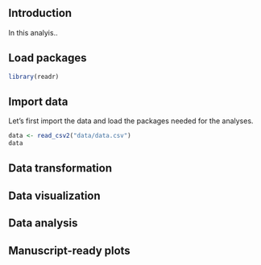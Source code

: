
## Introduction

In this analyis..


## Load packages

```r
library(readr)
```


## Import data

Let's first import the data and load the packages needed for the analyses.

```r
data <- read_csv2("data/data.csv")
data
```

## Data transformation



## Data visualization


## Data analysis


## Manuscript-ready plots






